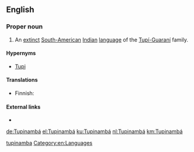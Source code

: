 {{also|tupinamba|Tupinamba}}
==English==

===Proper noun===
{{en-proper noun}}

# An [[extinct]] [[South American|South-American]] [[Indian]] [[language]] of the [[w:Tupí-Guaraní|Tupí-Guaraní]] family. 

====Hypernyms====
* [[Tupi]]

====Translations====
{{trans-top|language}}
* Finnish: {{t|fi|tupinambá}}
{{trans-mid}}
{{trans-bottom}}

====External links====
* {{ethnologue|code=tpn}}

[[Category:English terms spelled with Á|tupinamba]]
[[Category:en:Languages]]

[[de:Tupinambá]]
[[el:Tupinambá]]
[[ku:Tupinambá]]
[[nl:Tupinambá]]
[[km:Tupinambá]]